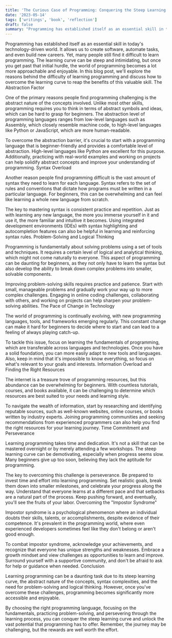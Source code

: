 ```yaml
---
title: 'The Curious Case of Programming: Conquering the Steep Learning Curve'
date: '2023-05-14'
tags: ['writings', 'book', 'reflection']
draft: false
summary: "Programming has established itself as an essential skill in today's technology-driven world. It allows us to create software, automate..."
---
```


Programming has established itself as an essential skill in today's technology-driven world. It allows us to create software, automate tasks, and even build new careers. Yet, many people still find it difficult to learn programming. The learning curve can be steep and intimidating, but once you get past that initial hurdle, the world of programming becomes a lot more approachable and enjoyable. In this blog post, we'll explore the reasons behind the difficulty of learning programming and discuss how to overcome the learning curve to reap the benefits of this valuable skill.
The Abstraction Factor

One of the primary reasons people find programming challenging is the abstract nature of the concepts involved. Unlike most other skills, programming requires you to think in terms of abstract symbols and ideas, which can be hard to grasp for beginners. The abstraction level of programming languages ranges from low-level languages such as Assembly, which closely resemble machine code, to high-level languages like Python or JavaScript, which are more human-readable.

To overcome the abstraction barrier, it's crucial to start with a programming language that is beginner-friendly and provides a comfortable level of abstraction. High-level languages like Python are excellent for this purpose. Additionally, practicing with real-world examples and working on projects can help solidify abstract concepts and improve your understanding of programming.
Syntax Overload

Another reason people find programming difficult is the vast amount of syntax they need to learn for each language. Syntax refers to the set of rules and conventions that dictate how programs must be written in a particular language. For beginners, this can be overwhelming and can feel like learning a whole new language from scratch.

The key to mastering syntax is consistent practice and repetition. Just as with learning any new language, the more you immerse yourself in it and use it, the more familiar and intuitive it becomes. Using integrated development environments (IDEs) with syntax highlighting and autocompletion features can also be helpful in learning and reinforcing syntax rules.
Problem-Solving and Logical Thinking

Programming is fundamentally about solving problems using a set of tools and techniques. It requires a certain level of logical and analytical thinking, which might not come naturally to everyone. This aspect of programming can be daunting for beginners, as they not only have to learn the syntax but also develop the ability to break down complex problems into smaller, solvable components.

Improving problem-solving skills requires practice and patience. Start with small, manageable problems and gradually work your way up to more complex challenges. Engaging in online coding challenges, collaborating with others, and working on projects can help sharpen your problem-solving abilities.
The Pace of Change in Technology

The world of programming is continually evolving, with new programming languages, tools, and frameworks emerging regularly. This constant change can make it hard for beginners to decide where to start and can lead to a feeling of always playing catch-up.

To tackle this issue, focus on learning the fundamentals of programming, which are transferable across languages and technologies. Once you have a solid foundation, you can more easily adapt to new tools and languages. Also, keep in mind that it's impossible to know everything, so focus on what's relevant to your goals and interests.
Information Overload and Finding the Right Resources

The internet is a treasure trove of programming resources, but this abundance can be overwhelming for beginners. With countless tutorials, courses, and books available, it can be challenging to determine which resources are best suited to your needs and learning style.

To navigate the wealth of information, start by researching and identifying reputable sources, such as well-known websites, online courses, or books written by industry experts. Joining programming communities and seeking recommendations from experienced programmers can also help you find the right resources for your learning journey.
Time Commitment and Perseverance

Learning programming takes time and dedication. It's not a skill that can be mastered overnight or by merely attending a few workshops. The steep learning curve can be demotivating, especially when progress seems slow. Many beginners give up too soon, believing they lack the aptitude for programming.

The key to overcoming this challenge is perseverance. Be prepared to invest time and effort into learning programming. Set realistic goals, break them down into smaller milestones, and celebrate your progress along the way. Understand that everyone learns at a different pace and that setbacks are a natural part of the process. Keep pushing forward, and eventually, you'll see the fruits of your labor.
Overcoming the "Impostor Syndrome"

Impostor syndrome is a psychological phenomenon where an individual doubts their skills, talents, or accomplishments, despite evidence of their competence. It's prevalent in the programming world, where even experienced developers sometimes feel like they don't belong or aren't good enough.

To combat impostor syndrome, acknowledge your achievements, and recognize that everyone has unique strengths and weaknesses. Embrace a growth mindset and view challenges as opportunities to learn and improve. Surround yourself with a supportive community, and don't be afraid to ask for help or guidance when needed.
Conclusion

Learning programming can be a daunting task due to its steep learning curve, the abstract nature of the concepts, syntax complexities, and the need for problem-solving and logical thinking. However, once you've overcome these challenges, programming becomes significantly more accessible and enjoyable.

By choosing the right programming language, focusing on the fundamentals, practicing problem-solving, and persevering through the learning process, you can conquer the steep learning curve and unlock the vast potential that programming has to offer. Remember, the journey may be challenging, but the rewards are well worth the effort.
